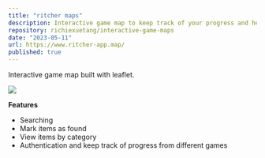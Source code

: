 ```yaml
---
title: "ritcher maps"
description: Interactive game map to keep track of your progress and help you 100% your favorite games.
repository: richiexuetang/interactive-game-maps
date: "2023-05-11"
url: https://www.ritcher-app.map/
published: true
---
```


Interactive game map built with leaflet.

![](https://github.com/richiexuetang/rebsite/blob/main/public/ritcher-map.png?raw=true)

**Features**

- Searching
- Mark items as found
- View items by category
- Authentication and keep track of progress from different games
